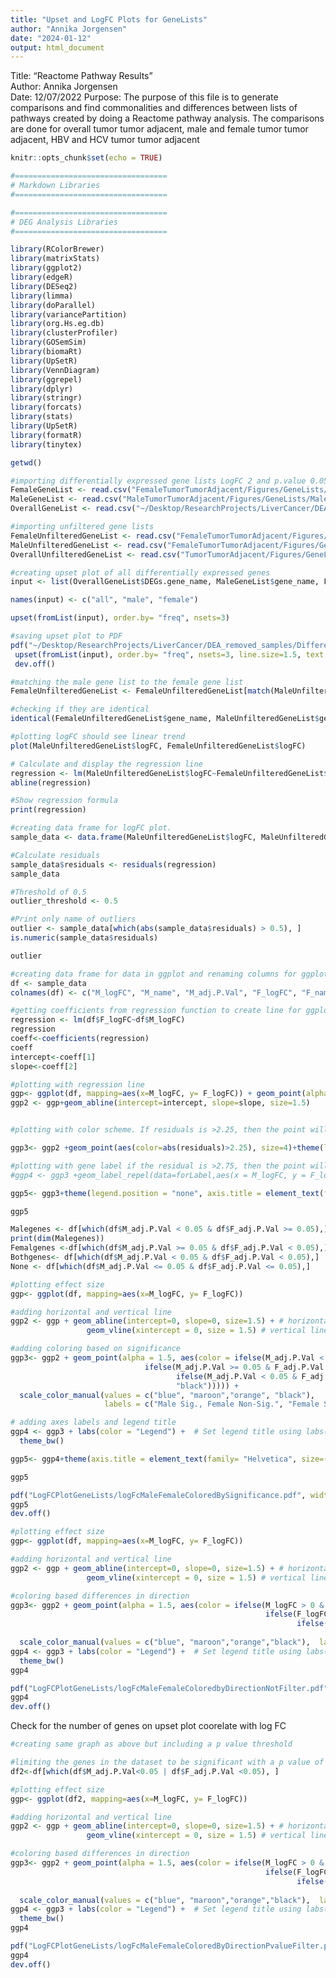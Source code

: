 ```yaml
---
title: "Upset and LogFC Plots for GeneLists"
author: "Annika Jorgensen"
date: "2024-01-12"
output: html_document
---
```


Title: "Reactome Pathway Results"  
Author: Annika Jorgensen  
Date: 12/07/2022 
Purpose: The purpose of this file is to generate comparisons and find commonalities and differences between lists of pathways created by doing a Reactome pathway analysis. The comparisons are done for overall tumor tumor adjacent, male and female tumor tumor adjacent, HBV and HCV tumor tumor adjacent
```r
knitr::opts_chunk$set(echo = TRUE)
```

```r
#==================================
# Markdown Libraries 
#==================================

#==================================
# DEG Analysis Libraries 
#==================================

library(RColorBrewer)
library(matrixStats)
library(ggplot2)
library(edgeR)
library(DESeq2)
library(limma)
library(doParallel)
library(variancePartition)
library(org.Hs.eg.db)
library(clusterProfiler)
library(GOSemSim)
library(biomaRt)
library(UpSetR)
library(VennDiagram)
library(ggrepel)                                  
library(dplyr)
library(stringr)
library(forcats)
library(stats)
library(UpSetR)
library(formatR)
library(tinytex)
```

```r
getwd()
```
```r
#importing differentially expressed gene lists LogFC 2 and p.value 0.05
FemaleGeneList <- read.csv("FemaleTumorTumorAdjacent/Figures/GeneLists/Female_DEGs.csv")
MaleGeneList <- read.csv("MaleTumorTumorAdjacent/Figures/GeneLists/Male_all_DEGs.csv")
OverallGeneList <- read.csv("~/Desktop/ResearchProjects/LiverCancer/DEA_removed_samples/DifferentialExpressionAnalysis/TumorTumorAdjacent/Figures/GeneLists/gene_list_tumor_vs_tumor_adjacent.csv")

#importing unfiltered gene lists
FemaleUnfilteredGeneList <- read.csv("FemaleTumorTumorAdjacent/Figures/GeneLists/unfiltered_DEGs_F.csv")
MaleUnfilteredGeneList <- read.csv("FemaleTumorTumorAdjacent/Figures/GeneLists/unfiltered_DEGs_M.csv")
OverallUnfilteredGeneList <- read.csv("TumorTumorAdjacent/Figures/GeneLists/unfiltered_gene_list_tumor_vs_tumor_adjacent.csv")
```

```r

#creating upset plot of all differentially expressed genes 
input <- list(OverallGeneList$DEGs.gene_name, MaleGeneList$gene_name, FemaleGeneList$gene_name)

names(input) <- c("all", "male", "female")

upset(fromList(input), order.by= "freq", nsets=3)
```

```r
#saving upset plot to PDF
pdf("~/Desktop/ResearchProjects/LiverCancer/DEA_removed_samples/DifferentialExpressionAnalysis/upsetplot_sex_stratified.pdf", width = 14, height = 14)
 upset(fromList(input), order.by= "freq", nsets=3, line.size=1.5, text.scale= c(5,5,4.5,2.0,5,5))
 dev.off()
```

```r

#matching the male gene list to the female gene list 
FemaleUnfilteredGeneList <- FemaleUnfilteredGeneList[match(MaleUnfilteredGeneList$gene_name, FemaleUnfilteredGeneList$gene_name), ]

#checking if they are identical
identical(FemaleUnfilteredGeneList$gene_name, MaleUnfilteredGeneList$gene_name)

#plotting logFC should see linear trend
plot(MaleUnfilteredGeneList$logFC, FemaleUnfilteredGeneList$logFC)

# Calculate and display the regression line
regression <- lm(MaleUnfilteredGeneList$logFC~FemaleUnfilteredGeneList$logFC)
abline(regression)
```
```r
#Show regression formula 
print(regression)
```
```r
#creating data frame for logFC plot.
sample_data <- data.frame(MaleUnfilteredGeneList$logFC, MaleUnfilteredGeneList$gene_name, MaleUnfilteredGeneList$adj.P.Val, FemaleUnfilteredGeneList$logFC, FemaleUnfilteredGeneList$gene_name, FemaleUnfilteredGeneList$adj.P.Val)

#Calculate residuals
sample_data$residuals <- residuals(regression)
sample_data
```
```r
#Threshold of 0.5
outlier_threshold <- 0.5

#Print only name of outliers
outlier <- sample_data[which(abs(sample_data$residuals) > 0.5), ]
is.numeric(sample_data$residuals)

outlier
```

```r
#creating data frame for data in ggplot and renaming columns for ggplot 
df <- sample_data
colnames(df) <- c("M_logFC", "M_name", "M_adj.P.Val", "F_logFC", "F_name", "F_adj.P.Val","residuals")

#getting coefficients from regression function to create line for ggplot
regression <- lm(df$F_logFC~df$M_logFC)
regression
coeff<-coefficients(regression)
coeff
intercept<-coeff[1]
slope<-coeff[2]
```

```r
#plotting with regression line
ggp<- ggplot(df, mapping=aes(x=M_logFC, y= F_logFC)) + geom_point(alpha=0.5)+theme_bw()
ggp2 <- ggp+geom_abline(intercept=intercept, slope=slope, size=1.5)


#plotting with color scheme. If residuals is >2.25, then the point will be colored red. 

ggp3<- ggp2 +geom_point(aes(color=abs(residuals)>2.25), size=4)+theme(legend.position="none")+scale_color_manual(values = c("black","maroon"))

#plotting with gene label if the residual is >2.75, then the point will be labeled with the gene name. 
#ggp4 <- ggp3 +geom_label_repel(data=forLabel,aes(x = M_logFC, y = F_logFC, label=M_name), size=10, min.segment.length = 0, segment.color="black")

ggp5<- ggp3+theme(legend.position = "none", axis.title = element_text(family= "Helvetica", size=(35)), axis.text = element_text(family = "Helvetica", size=(35), color="black"), legend.title = element_text(family = "Helvetica", size=(35)), legend.text = element_text(family= "Helvetica", size=(35))) + labs(x= "Male log(FC)", y="Female log(FC)")

ggp5
```

```r

Malegenes <- df[which(df$M_adj.P.Val < 0.05 & df$F_adj.P.Val >= 0.05),]
print(dim(Malegenes))
Femalgenes <-df[which(df$M_adj.P.Val >= 0.05 & df$F_adj.P.Val < 0.05),]
Bothgenes<- df[which(df$M_adj.P.Val < 0.05 & df$F_adj.P.Val < 0.05),]
None <- df[which(df$M_adj.P.Val <= 0.05 & df$F_adj.P.Val <= 0.05),]
```
```r
#plotting effect size 
ggp<- ggplot(df, mapping=aes(x=M_logFC, y= F_logFC))

#adding horizontal and vertical line 
ggp2 <- ggp + geom_abline(intercept=0, slope=0, size=1.5) + # horizontal line 
                 geom_vline(xintercept = 0, size = 1.5) # vertical line 

#adding coloring based on significance
ggp3<- ggp2 + geom_point(alpha = 1.5, aes(color = ifelse(M_adj.P.Val < 0.05 & F_adj.P.Val >= 0.05, "blue", # significant in males
                              ifelse(M_adj.P.Val >= 0.05 & F_adj.P.Val < 0.05, "maroon", # significant in females
                                     ifelse(M_adj.P.Val < 0.05 & F_adj.P.Val < 0.05, "orange", #significant in both
                                     "black"))))) +
  scale_color_manual(values = c("blue", "maroon","orange", "black"),
                     labels = c("Male Sig., Female Non-Sig.", "Female Sig., Male Non-Sig.","Both Sig", "Both Non-Sig."))

# adding axes labels and legend title 
ggp4 <- ggp3 + labs(color = "Legend") +  # Set legend title using labs()
  theme_bw()

ggp5<- ggp4+theme(axis.title = element_text(family= "Helvetica", size=(35)), axis.text = element_text(family = "Helvetica", size=(35), color="black"), legend.title = element_text(family = "Helvetica", size=(25)), legend.text = element_text(family= "Helvetica", size=(25))) + labs(x= "Male log(FC)", y="Female log(FC)")

ggp5
```
```r
pdf("LogFCPlotGeneLists/logFcMaleFemaleColoredBySignificance.pdf", width=12, height=12)
ggp5
dev.off()
```

```r
#plotting effect size 
ggp<- ggplot(df, mapping=aes(x=M_logFC, y= F_logFC))

#adding horizontal and vertical line 
ggp2 <- ggp + geom_abline(intercept=0, slope=0, size=1.5) + # horizontal line 
                 geom_vline(xintercept = 0, size = 1.5) # vertical line 

#coloring based differences in direction 
ggp3<- ggp2 + geom_point(alpha = 1.5, aes(color = ifelse(M_logFC > 0 & F_logFC <= 0, "blue", # male logFC >0
                                                         ifelse(F_logFC > 0 & M_logFC < 0, "maroon", # female logFC > 0
                                                                ifelse(M_logFC >0 & F_logFC >0, "orange", # both sexes logFC >0
                                                                       "black"))))) +  #neither sex logFC >0
  scale_color_manual(values = c("blue", "maroon","orange","black"),  labels = c("M logFC > 0, F logFC <= 0", "F logFC > 0, M logFC <= 0", "M & F logFC > 0", "M & F logFC <= 0"))
ggp4 <- ggp3 + labs(color = "Legend") +  # Set legend title using labs()
  theme_bw()
ggp4
```

```r
pdf("LogFCPlotGeneLists/logFcMaleFemaleColoredbyDirectionNotFilter.pdf", width=12, height=12)
ggp4
dev.off()
```
Check for the number of genes on upset plot coorelate with log FC 

```r
#creating same graph as above but including a p value threshold

#limiting the genes in the dataset to be significant with a p value of 0.05 
df2<-df[which(df$M_adj.P.Val<0.05 | df$F_adj.P.Val <0.05), ]

#plotting effect size 
ggp<- ggplot(df2, mapping=aes(x=M_logFC, y= F_logFC))

#adding horizontal and vertical line 
ggp2 <- ggp + geom_abline(intercept=0, slope=0, size=1.5) + # horizontal line 
                 geom_vline(xintercept = 0, size = 1.5) # vertical line 

#coloring based differences in direction 
ggp3<- ggp2 + geom_point(alpha = 1.5, aes(color = ifelse(M_logFC > 0 & F_logFC <= 0, "blue", # male logFC >0
                                                         ifelse(F_logFC > 0 & M_logFC < 0, "maroon", # female logFC > 0
                                                                ifelse(M_logFC >0 & F_logFC >0, "orange", # both sexes logFC >0
                                                                       "black"))))) +  #neither sex logFC >0
  scale_color_manual(values = c("blue", "maroon","orange","black"),  labels = c("M logFC > 0, F logFC <= 0", "F logFC > 0, M logFC <= 0", "M & F logFC > 0", "M & F logFC <= 0"))
ggp4 <- ggp3 + labs(color = "Legend") +  # Set legend title using labs()
  theme_bw()
ggp4
```
```r
pdf("LogFCPlotGeneLists/logFcMaleFemaleColoredByDirectionPvalueFilter.pdf", width=12, height=12)
ggp4
dev.off()
```